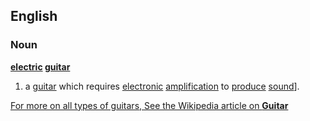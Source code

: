 ==English==
===Noun===
'''[[electric]] [[guitar]]'''
#a [[guitar]] which requires [[electronic]] [[amplification]] to [[produce]] [[sound]]].

[[w:guitar|For more on all types of guitars, See the Wikipedia article on '''Guitar''']]